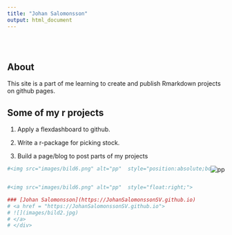 ```yaml
---
title: "Johan Salomonsson"
output: html_document
---
```


<style type="text/css">
.title {
  display: none;
}

#getting-started img {
  margin-right: 10px;
}

</style>

<div class="row" style="padding-top: 30px;">
<div class="col-sm-8">

# **About**

This site is a part of me learning to create and publish Rmarkdown projects on github pages.

## Some of my r projects

1. Apply a flexdashboard to github.

2. Write a r-package for picking stock.

3. Build a page/blog to post parts of my projects


</div>
<div class="col-sm-4">



<img src="images/bild6.png" alt="pp"  style="float:right;">

</div>



```r

#<img src="images/bild6.png" alt="pp"  style="position:absolute;bottom:0px;right:0px;">


#<img src="images/bild6.png" alt="pp"  style="float:right;">

### [Johan Salomonsson](https://JohanSalomonssonSV.github.io)
# <a href = "https://JohanSalomonssonSV.github.io">
# ![](images/bild2.jpg)
# </a>
# </div>


```

